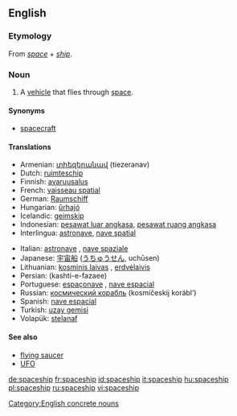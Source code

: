 {{wikipedia|dab=spaceship}}
==English==

===Etymology===
From ''[[space]]'' + ''[[ship]]''.

===Noun===
{{en-noun}}

# A [[vehicle]] that flies through [[space]].

====Synonyms====
* [[spacecraft]]

====Translations====
{{trans-top|vehicle that flies through space}}
* Armenian: [[տիեզերանավ]] (tiezeranav)
* Dutch: [[ruimteschip]] {{n}}
* Finnish: [[avaruusalus]]
* French: [[vaisseau spatial]] {{m}}
* German: [[Raumschiff]] {{n}}
* Hungarian: [[űrhajó]]
* Icelandic: [[geimskip]] {{n}}
* Indonesian: [[pesawat luar angkasa]], [[pesawat ruang angkasa]]
* Interlingua: [[astronave]], [[nave spatial]]
{{trans-mid}}
* Italian: [[astronave]] {{f}}, [[nave spaziale]] {{m}}
* Japanese: [[宇宙船]] ([[うちゅうせん]], uchūsen)
* Lithuanian: [[kosminis laivas]] {{m}}, [[erdvėlaivis]] {{m}}
* Persian: {{fa-Arab|[[کشتی فضایی]]}} (kashti-e-fazaee)
* Portuguese: [[espaçonave]] {{f}}, [[nave espacial]] {{f}}
* Russian: [[космический корабль]] (kosmíčeskij korábl’) {{m}}
* Spanish: [[nave espacial]] {{f}}
* Turkish: [[uzay gemisi]]
* Volapük: [[stelanaf]]
{{trans-bottom}}

====See also====
* [[flying saucer]]
* [[UFO]]

[[Category:English concrete nouns]]

[[de:spaceship]]
[[fr:spaceship]]
[[id:spaceship]]
[[it:spaceship]]
[[hu:spaceship]]
[[pl:spaceship]]
[[ru:spaceship]]
[[vi:spaceship]]